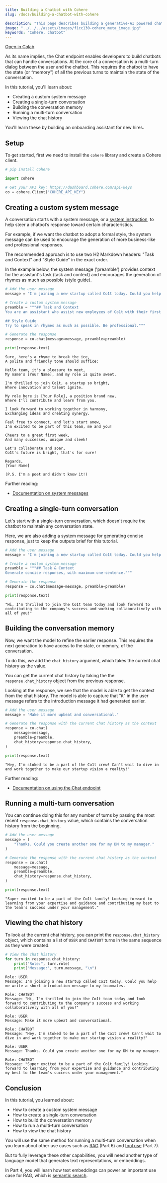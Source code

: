 ```yaml
---
title: Building a Chatbot with Cohere
slug: /docs/building-a-chatbot-with-cohere

description: "This page describes building a generative-AI powered chatbot with Cohere."
image: "../../../assets/images/f1cc130-cohere_meta_image.jpg"  
keywords: "Cohere, chatbot"
---
```


<a target="_blank" href="https://colab.research.google.com/github/cohere-ai/cohere-developer-experience/blob/main/notebooks/guides/getting-started/tutorial_pt3.ipynb">Open in Colab</a>

As its name implies, the Chat endpoint enables developers to build chatbots that can handle conversations. At the core of a conversation is a multi-turn dialog between the user and the chatbot. This requires the chatbot to have the state (or “memory”) of all the previous turns to maintain the state of the conversation.

In this tutorial, you'll learn about:

- Creating a custom system message
- Creating a single-turn conversation
- Building the conversation memory
- Running a multi-turn conversation
- Viewing the chat history

You'll learn these by building an onboarding assistant for new hires.

## Setup

To get started, first we need to install the `cohere` library and create a Cohere client.

```python PYTHON
# pip install cohere

import cohere

# Get your API key: https://dashboard.cohere.com/api-keys
co = cohere.Client("COHERE_API_KEY")
```

## Creating a custom system message

A conversation starts with a system message, or a [system instruction](/docs/preambles), to help steer a chatbot’s response toward certain characteristics.

For example, if we want the chatbot to adopt a formal style, the system message can be used to encourage the generation of more business-like and professional responses.

The recommended approach is to use two H2 Markdown headers: "Task and Context" and "Style Guide" in the exact order.

In the example below, the system message ('preamble') provides context for the assistant's task (task and context) and encourages the generation of rhymes as much as possible (style guide).

```python PYTHON
# Add the user message
message = "I'm joining a new startup called Co1t today. Could you help me write a short introduction message to my teammates."

# Create a custom system message
preamble = """## Task and Context
You are an assistant who assist new employees of Co1t with their first week.

## Style Guide
Try to speak in rhymes as much as possible. Be professional."""

# Generate the response
response = co.chat(message=message, preamble=preamble)

print(response.text)
```

```
Sure, here's a rhyme to break the ice,
A polite and friendly tone should suffice: 

Hello team, it's a pleasure to meet,
My name's [Your Name], and my role is quite sweet. 

I'm thrilled to join Co1t, a startup so bright,
Where innovation and talent ignite. 

My role here is [Your Role], a position brand new,
Where I'll contribute and learn from you. 

I look forward to working together in harmony,
Exchanging ideas and creating synergy. 

Feel free to connect, and let's start anew,
I'm excited to be part of this team, me and you! 

Cheers to a great first week,
And many successes, unique and sleek! 

Let's collaborate and soar,
Co1t's future is bright, that's for sure! 

Regards, 
[Your Name] 

(P.S. I'm a poet and didn't know it!)
```

Further reading:

- [Documentation on system messages](/docs/preambles)

## Creating a single-turn conversation

Let's start with a single-turn conversation, which doesn't require the chatbot to maintain any conversation state. 

Here, we are also adding a system message for generating concise response, just to keep the outputs brief for this tutorial.

```python PYTHON
# Add the user message
message = "I'm joining a new startup called Co1t today. Could you help me write a short introduction message to my teammates."

# Create a custom system message
preamble = """## Task & Context
Generate concise responses, with maximum one-sentence."""

# Generate the response
response = co.chat(message=message, preamble=preamble)

print(response.text)
```

```
"Hi, I'm thrilled to join the Co1t team today and look forward to contributing to the company's success and working collaboratively with all of you!"
```

## Building the conversation memory

Now, we want the model to refine the earlier response. This requires the next generation to have access to the state, or memory, of the conversation.

To do this, we add the `chat_history` argument, which takes the current chat history as the value.

You can get the current chat history by taking the the `response.chat_history` object from the previous response.

Looking at the response, we see that the model is able to get the context from the chat history. The model is able to capture that "it" in the user message refers to the introduction message it had generated earlier.

```python PYTHON
# Add the user message
message = "Make it more upbeat and conversational."

# Generate the response with the current chat history as the context
response = co.chat(
    message=message,
    preamble=preamble,
    chat_history=response.chat_history,
)

print(response.text)
```

```
"Hey, I'm stoked to be a part of the Co1t crew! Can't wait to dive in and work together to make our startup vision a reality!"
```

Further reading:

- [Documentation on using the Chat endpoint](/docs/chat-api)

## Running a multi-turn conversation

You can continue doing this for any number of turns by passing the most recent `response.chat_history` value, which contains the conversation history from the beginning.

```python PYTHON
# Add the user message
message = (
    "Thanks. Could you create another one for my DM to my manager."
)

# Generate the response with the current chat history as the context
response = co.chat(
    message=message,
    preamble=preamble,
    chat_history=response.chat_history,
)

print(response.text)
```

```
"Super excited to be a part of the Co1t family! Looking forward to learning from your expertise and guidance and contributing my best to the team's success under your management."
```

## Viewing the chat history

To look at the current chat history, you can print the `response.chat_history` object, which contains a list of `USER` and `CHATBOT` turns in the same sequence as they were created.

```python PYTHON
# View the chat history
for turn in response.chat_history:
    print("Role:", turn.role)
    print("Message:", turn.message, "\n")
```

```
Role: USER
Message: I'm joining a new startup called Co1t today. Could you help me write a short introduction message to my teammates. 

Role: CHATBOT
Message: "Hi, I'm thrilled to join the Co1t team today and look forward to contributing to the company's success and working collaboratively with all of you!" 

Role: USER
Message: Make it more upbeat and conversational. 

Role: CHATBOT
Message: "Hey, I'm stoked to be a part of the Co1t crew! Can't wait to dive in and work together to make our startup vision a reality!" 

Role: USER
Message: Thanks. Could you create another one for my DM to my manager. 

Role: CHATBOT
Message: "Super excited to be a part of the Co1t family! Looking forward to learning from your expertise and guidance and contributing my best to the team's success under your management." 
```

## Conclusion

In this tutorial, you learned about:

- How to create a custom system message
- How to create a single-turn conversation
- How to build the conversation memory
- How to run a multi-turn conversation
- How to view the chat history

You will use the same method for running a multi-turn conversation when you learn about other use cases such as [RAG](/docs/rag-with-cohere) (Part 6) and [tool use](/docs/building-an-agent-with-cohere) (Part 7).

But to fully leverage these other capabilities, you will need another type of language model that generates text representations, or embeddings.

In Part 4, you will learn how text embeddings can power an important use case for RAG, which is [semantic search](/docs/semantic-search-with-cohere).
